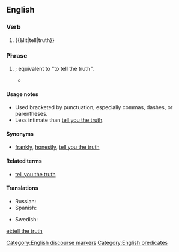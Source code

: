 ==English==

===Verb===
{{head|en|verb|head=[[to]] [[tell]] [[the]] [[truth]]}}

# {{&lit|tell|truth}}

===Phrase===
{{head|en|phrase|head=[[tell]] [[the]] [[truth]]}}

# {{idiomatic|informal}} {{non-gloss definition|Used to positively assert the frank honesty of an associated statement of set of statements}}; equivalent to "to tell the truth".
#* {{quote-book|year=1991|title=Bicycling Through Space and Time|author=Mike Sirota|passage=Then it sneezed. Considering what it was smelling, that was no surprise. '''Tell the truth''', I'd gotten so used to the jof jof dung that I didn't notice it anymore.}}

====Usage notes====
* Used bracketed by punctuation, especially commas, dashes, or parentheses.
* Less intimate than [[tell you the truth]].

====Synonyms====
* {{sense|asserting frank honesty of statement}} [[frankly]], [[honestly]], [[tell you the truth]]

====Related terms====
* [[tell you the truth]]

====Translations====
{{trans-top|asserting frank honest of associated statement}}
* Russian: {{t|ru|честно говоря|sc=Cyrl|tr=čéstno govorjá|alt=че́стно говоря́}}
* Spanish: {{t-|es|decir la verdad}}
{{trans-mid}}
* Swedish: {{t-|sv|ärligt talat}}
{{trans-bottom}}

[[Category:English discourse markers]]
[[Category:English predicates]]

[[et:tell the truth]]